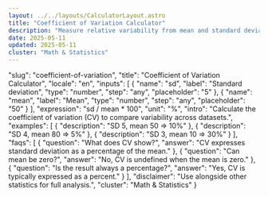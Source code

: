```yaml
---
layout: ../../layouts/CalculatorLayout.astro
title: "Coefficient of Variation Calculator"
description: "Measure relative variability from mean and standard deviation."
date: 2025-05-11
updated: 2025-05-11
cluster: "Math & Statistics"
---
```


  "slug": "coefficient-of-variation",
  "title": "Coefficient of Variation Calculator",
  "locale": "en",
  "inputs": [
    { "name": "sd", "label": "Standard deviation", "type": "number", "step": "any", "placeholder": "5" },
    { "name": "mean", "label": "Mean", "type": "number", "step": "any", "placeholder": "50" }
  ],
  "expression": "sd / mean * 100",
  "unit": "%",
  "intro": "Calculate the coefficient of variation (CV) to compare variability across datasets.",
  "examples": [
    { "description": "SD 5, mean 50 ⇒ 10%" },
    { "description": "SD 4, mean 80 ⇒ 5%" },
    { "description": "SD 3, mean 10 ⇒ 30%" }
  ],
  "faqs": [
    { "question": "What does CV show?", "answer": "CV expresses standard deviation as a percentage of the mean." },
    { "question": "Can mean be zero?", "answer": "No, CV is undefined when the mean is zero." },
    { "question": "Is the result always a percentage?", "answer": "Yes, CV is typically expressed as a percent." }
  ],
  "disclaimer": "Use alongside other statistics for full analysis.",
  "cluster": "Math & Statistics"
}

<Calculator schema={schema} />
